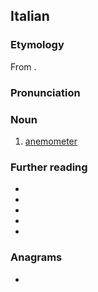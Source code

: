 {{also|anemómetro|anemômetro}}
==Italian==
{{wikipedia|lang=it}}

===Etymology===
From {{af|it|anemo-|-metro}}.

===Pronunciation===
{{it-pr|^ò}}

===Noun===
{{it-noun|m}}

# {{lb|it|meteorology}} [[anemometer]]

===Further reading===
* {{R:it:Collins}}
* {{R:it:DiPI}}
* {{R:it:Hoepli}}
* {{R:it:Olivetti|anemòmetro}}
* {{R:it:Treccani|anemòmetro}}

===Anagrams===
* {{anagrams|it|a=aeemmnoort|aonteremmo}}